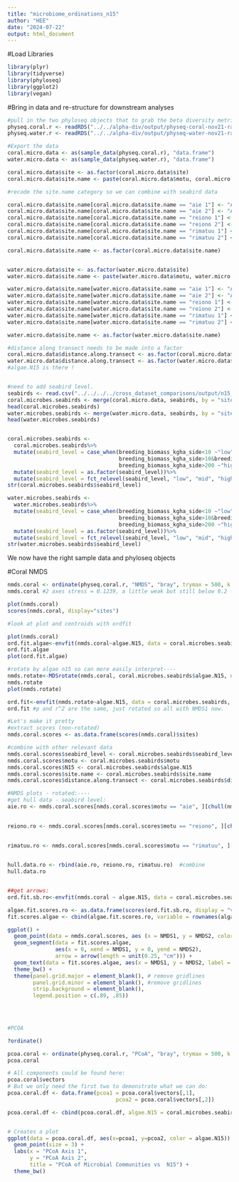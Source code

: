 ```yaml
---
title: "microbiome_ordinations_n15"
author: "HEE"
date: "2024-07-22"
output: html_document
---
```


#Load Libraries
```r

library(plyr)
library(tidyverse)
library(phyloseq)
library(ggplot2)
library(vegan)

```

#Bring in data and re-structure for downstream analyses
```r
#pull in the two phyloseq objects that to grab the beta diversity metrics
physeq.coral.r <- readRDS("../../alpha-div/output/physeq-coral-nov21-rarefied.RDS")
physeq.water.r <- readRDS("../../alpha-div/output/physeq-water-nov21-rarefied.RDS")

#Export the data
coral.micro.data <- as(sample_data(physeq.coral.r), "data.frame")
water.micro.data <- as(sample_data(physeq.water.r), "data.frame")

coral.micro.data$site <- as.factor(coral.micro.data$site)
coral.micro.data$site.name <- paste(coral.micro.data$motu, coral.micro.data$site)

#recode the site.name category so we can combine with seabird data

coral.micro.data$site.name[coral.micro.data$site.name == "aie 1"] <- "Aie_Protected"
coral.micro.data$site.name[coral.micro.data$site.name == "aie 2"] <- "Aie_Exposed"
coral.micro.data$site.name[coral.micro.data$site.name == "reiono 1"] <- "Reiono_Protected"
coral.micro.data$site.name[coral.micro.data$site.name == "reiono 2"] <- "Reiono_Exposed"
coral.micro.data$site.name[coral.micro.data$site.name == "rimatuu 1"] <- "Rimatuu_Protected"
coral.micro.data$site.name[coral.micro.data$site.name == "rimatuu 2"] <- "Rimatuu_Exposed"

coral.micro.data$site.name <- as.factor(coral.micro.data$site.name)


water.micro.data$site <- as.factor(water.micro.data$site)
water.micro.data$site.name <- paste(water.micro.data$motu, water.micro.data$site)

water.micro.data$site.name[water.micro.data$site.name == "aie 1"] <- "Aie_Protected"
water.micro.data$site.name[water.micro.data$site.name == "aie 2"] <- "Aie_Exposed"
water.micro.data$site.name[water.micro.data$site.name == "reiono 1"] <- "Reiono_Protected"
water.micro.data$site.name[water.micro.data$site.name == "reiono 2"] <- "Reiono_Exposed"
water.micro.data$site.name[water.micro.data$site.name == "rimatuu 1"] <- "Rimatuu_Protected"
water.micro.data$site.name[water.micro.data$site.name == "rimatuu 2"] <- "Rimatuu_Exposed"

water.micro.data$site.name <- as.factor(water.micro.data$site.name)

#distance along transect needs to be made into a factor
coral.micro.data$distance.along.transect <- as.factor(coral.micro.data$distance.along.transect)
water.micro.data$distance.along.transect <- as.factor(water.micro.data$distance.along.transect)
#algae.N15 is there !


#need to add seabird level. 
seabirds <- read.csv("../../../../cross_dataset_comparisons/output/n15_seabirds_combined_no_iti.csv", strip.white = T, header = T)
coral.microbes.seabirds <- merge(coral.micro.data, seabirds, by = "site.name", all = TRUE, no.dups = TRUE)
head(coral.microbes.seabirds)
water.microbes.seabirds <- merge(water.micro.data, seabirds, by = "site.name", all = TRUE, no.dups = TRUE)
head(water.microbes.seabirds)


coral.microbes.seabirds <-
  coral.microbes.seabirds%>%
  mutate(seabird_level = case_when(breeding_biomass_kgha_side<10 ~"low",
                                   breeding_biomass_kgha_side>10&breeding_biomass_kgha_side <200 ~"mid",
                                   breeding_biomass_kgha_side>200 ~"high"))%>%
  mutate(seabird_level = as.factor(seabird_level))%>%
  mutate(seabird_level = fct_relevel(seabird_level, "low", "mid", "high"))
str(coral.microbes.seabirds$seabird_level)

water.microbes.seabirds <-
  water.microbes.seabirds%>%
  mutate(seabird_level = case_when(breeding_biomass_kgha_side<10 ~"low",
                                   breeding_biomass_kgha_side>10&breeding_biomass_kgha_side <200 ~"mid",
                                   breeding_biomass_kgha_side>200 ~"high"))%>%
  mutate(seabird_level = as.factor(seabird_level))%>%
  mutate(seabird_level = fct_relevel(seabird_level, "low", "mid", "high"))
str(water.microbes.seabirds$seabird_level)

```

We now have the right sample data and phyloseq objects

#Coral NMDS


```r

nmds.coral <- ordinate(physeq.coral.r, "NMDS", "bray", trymax = 500, k = 2, autotransform = FALSE)
nmds.coral #2 axes stress = 0.1239, a little weak but still below 0.2

```


```r
plot(nmds.coral)
scores(nmds.coral, display="sites")

#look at plot and centroids with ordfit

plot(nmds.coral)
ord.fit.algae<-envfit(nmds.coral~algae.N15, data = coral.microbes.seabirds, na.rm=TRUE)
ord.fit.algae 
plot(ord.fit.algae)

#rotate by algae n15 so can more easily interpret----
nmds.rotate<-MDSrotate(nmds.coral, coral.microbes.seabirds$algae.N15, na.rm = TRUE)
nmds.rotate
plot(nmds.rotate)

ord.fit<-envfit(nmds.rotate~algae.N15, data = coral.microbes.seabirds, na.rm=TRUE)
ord.fit #p and r^2 are the same, just rotated so all with NMDS1 now.


```


```r

#Let's make it pretty
#extract scores (non-rotated)
nmds.coral.scores <- as.data.frame(scores(nmds.coral)$sites)

#combine with other relevant data
nmds.coral.scores$seabird_level <- coral.microbes.seabirds$seabird_level
nmds.coral.scores$motu <- coral.microbes.seabirds$motu
nmds.coral.scores$N15 <- coral.microbes.seabirds$algae.N15
nmds.coral.scores$site.name <- coral.microbes.seabirds$site.name
nmds.coral.scores$distance.along.transect <- coral.microbes.seabirds$distance.along.transect

#NMDS plots - rotated:----
#get hull data - seabird level:
aie.ro <- nmds.coral.scores[nmds.coral.scores$motu == "aie", ][chull(nmds.coral.scores[nmds.coral.scores$motu == 
                                                                                      "aie", c("NMDS1", "NMDS2")]), ]

reiono.ro <- nmds.coral.scores[nmds.coral.scores$motu == "reiono", ][chull(nmds.coral.scores[nmds.coral.scores$motu == 
                                                                                      "reiono", c("NMDS1", "NMDS2")]), ]

rimatuu.ro <- nmds.coral.scores[nmds.coral.scores$motu == "rimatuu", ][chull(nmds.coral.scores[nmds.coral.scores$motu == 
                                                                                        "rimatuu", c("NMDS1", "NMDS2")]), ]

hull.data.ro <- rbind(aie.ro, reiono.ro, rimatuu.ro)  #combine
hull.data.ro


##get arrows:
ord.fit.sb.ro<-envfit(nmds.coral ~ algae.N15, data = coral.microbes.seabirds, na.rm=TRUE)

algae.fit.scores.ro <- as.data.frame(scores(ord.fit.sb.ro, display = "vectors"))
fit.scores.algae <- cbind(algae.fit.scores.ro, variable = rownames(algae.fit.scores.ro))

ggplot() +
  geom_point(data = nmds.coral.scores, aes (x = NMDS1, y = NMDS2, color = N15), stat = "identity", size = 3, alpha = 0.9) +
  geom_segment(data = fit.scores.algae,
               aes(x = 0, xend = NMDS1, y = 0, yend = NMDS2),
               arrow = arrow(length = unit(0.25, "cm"))) +
  geom_text(data = fit.scores.algae, aes(x = NMDS1, y = NMDS2, label = fit.scores.algae$variable), size = 3, vjust = "outward") +
  theme_bw() + 
  theme(panel.grid.major = element_blank(), # remove gridlines
        panel.grid.minor = element_blank(), #remove gridlines
        strip.background = element_blank(),
        legend.position = c(.89, .85)) 
  
  



```



```r
#PCOA

?ordinate()

pcoa.coral <- ordinate(physeq.coral.r, "PCoA", "bray", trymax = 500, k = 2, autotransform = FALSE)
pcoa.coral

# All components could be found here: 
pcoa.coral$vectors
# But we only need the first two to demonstrate what we can do:
pcoa.coral.df <- data.frame(pcoa1 = pcoa.coral$vectors[,1], 
                                  pcoa2 = pcoa.coral$vectors[,2])

pcoa.coral.df <- cbind(pcoa.coral.df, algae.N15 = coral.microbes.seabirds$algae.N15)


# Creates a plot
ggplot(data = pcoa.coral.df, aes(x=pcoa1, y=pcoa2, color = algae.N15)) + 
  geom_point(size = 3) +
  labs(x = "PCoA Axis 1",
       y = "PCoA Axis 2",
       title = "PCoA of Microbial Communities vs  N15") +
  theme_bw()

```







